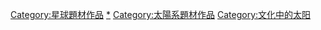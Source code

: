 [[Category:星球題材作品|Category:星球題材作品]]
[[Category:艺术作品中的太阳|*]]
[[Category:太陽系題材作品|Category:太陽系題材作品]]
[[Category:文化中的太阳|Category:文化中的太阳]]
